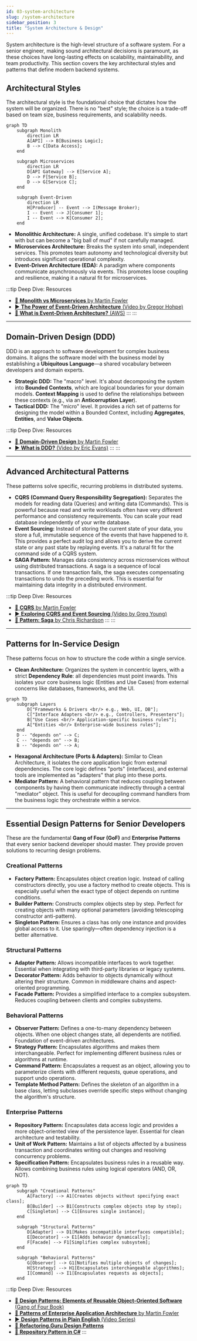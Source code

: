 ```yaml
---
id: 03-system-architecture
slug: /system-architecture
sidebar_position: 3
title: "System Architecture & Design"
---
```


System architecture is the high-level structure of a software system. For a senior engineer, making sound architectural decisions is paramount, as these choices have long-lasting effects on scalability, maintainability, and team productivity. This section covers the key architectural styles and patterns that define modern backend systems.

## Architectural Styles

The architectural style is the foundational choice that dictates how the system will be organized. There is no "best" style; the choice is a trade-off based on team size, business requirements, and scalability needs.

```mermaid
graph TD
    subgraph Monolith
        direction LR
        A[API] --> B[Business Logic];
        B --> C[Data Access];
    end

    subgraph Microservices
        direction LR
        D[API Gateway] --> E[Service A];
        D --> F[Service B];
        D --> G[Service C];
    end

    subgraph Event-Driven
        direction LR
        H[Producer] -- Event --> I(Message Broker);
        I -- Event --> J[Consumer 1];
        I -- Event --> K[Consumer 2];
    end
```

- **Monolithic Architecture:** A single, unified codebase. It's simple to start with but can become a "big ball of mud" if not carefully managed.
- **Microservices Architecture:** Breaks the system into small, independent services. This promotes team autonomy and technological diversity but introduces significant operational complexity.
- **Event-Driven Architecture (EDA):** A paradigm where components communicate asynchronously via events. This promotes loose coupling and resilience, making it a natural fit for microservices.

:::tip Deep Dive: Resources
- [📄 **Monolith vs Microservices** by Martin Fowler](https://martinfowler.com/articles/microservices.html)
- [▶️ **The Power of Event-Driven Architecture** (Video by Gregor Hohpe)](https://www.youtube.com/watch?v=k8Ssh3-aE-c)
- [📄 **What is Event-Driven Architecture?** (AWS)](https://aws.amazon.com/event-driven-architecture/)
:::
:::

---

## Domain-Driven Design (DDD)

DDD is an approach to software development for complex business domains. It aligns the software model with the business model by establishing a **Ubiquitous Language**—a shared vocabulary between developers and domain experts.

- **Strategic DDD:** The "macro" level. It's about decomposing the system into **Bounded Contexts**, which are logical boundaries for your domain models. **Context Mapping** is used to define the relationships between these contexts (e.g., via an **Anticorruption Layer**).
- **Tactical DDD:** The "micro" level. It provides a rich set of patterns for designing the model within a Bounded Context, including **Aggregates**, **Entities**, and **Value Objects**.

:::tip Deep Dive: Resources
- [📄 **Domain-Driven Design** by Martin Fowler](https://martinfowler.com/tags/domain%20driven%20design.html)
- [▶️ **What is DDD?** (Video by Eric Evans)](https://www.youtube.com/watch?v=g_h6d6j1qIs)
:::
:::

---

## Advanced Architectural Patterns

These patterns solve specific, recurring problems in distributed systems.

- **CQRS (Command Query Responsibility Segregation):** Separates the models for reading data (Queries) and writing data (Commands). This is powerful because read and write workloads often have very different performance and consistency requirements. You can scale your read database independently of your write database.
- **Event Sourcing:** Instead of storing the current state of your data, you store a full, immutable sequence of the events that have happened to it. This provides a perfect audit log and allows you to derive the current state or any past state by replaying events. It's a natural fit for the command side of a CQRS system.
- **SAGA Pattern:** Manages data consistency across microservices without using distributed transactions. A saga is a sequence of local transactions. If one transaction fails, the saga executes compensating transactions to undo the preceding work. This is essential for maintaining data integrity in a distributed environment.

:::tip Deep Dive: Resources
- [📄 **CQRS** by Martin Fowler](https://martinfowler.com/bliki/CQRS.html)
- [▶️ **Exploring CQRS and Event Sourcing** (Video by Greg Young)](https://www.youtube.com/watch?v=JHGkaShoyNs)
- [📄 **Pattern: Saga** by Chris Richardson](https://microservices.io/patterns/data/saga.html)
:::
:::

---

## Patterns for In-Service Design

These patterns focus on how to structure the code *within* a single service.

- **Clean Architecture:** Organizes the system in concentric layers, with a strict **Dependency Rule**: all dependencies must point inwards. This isolates your core business logic (Entities and Use Cases) from external concerns like databases, frameworks, and the UI.

```mermaid
graph TD
    subgraph Layers
        D["Frameworks & Drivers <br/> e.g., Web, UI, DB"];
        C["Interface Adapters <br/> e.g., Controllers, Presenters"];
        B["Use Cases <br/> Application-specific business rules"];
        A["Entities <br/> Enterprise-wide business rules"];
    end
    D -- "depends on" --> C;
    C -- "depends on" --> B;
    B -- "depends on" --> A;
```

- **Hexagonal Architecture (Ports & Adapters):** Similar to Clean Architecture, it isolates the core application logic from external dependencies. The core logic defines "ports" (interfaces), and external tools are implemented as "adapters" that plug into these ports.
- **Mediator Pattern:** A behavioral pattern that reduces coupling between components by having them communicate indirectly through a central "mediator" object. This is useful for decoupling command handlers from the business logic they orchestrate within a service.

---

## Essential Design Patterns for Senior Developers

These are the fundamental **Gang of Four (GoF)** and **Enterprise Patterns** that every senior backend developer should master. They provide proven solutions to recurring design problems.

### Creational Patterns

- **Factory Pattern:** Encapsulates object creation logic. Instead of calling constructors directly, you use a factory method to create objects. This is especially useful when the exact type of object depends on runtime conditions.
- **Builder Pattern:** Constructs complex objects step by step. Perfect for creating objects with many optional parameters (avoiding telescoping constructor anti-pattern).
- **Singleton Pattern:** Ensures a class has only one instance and provides global access to it. Use sparingly—often dependency injection is a better alternative.

### Structural Patterns

- **Adapter Pattern:** Allows incompatible interfaces to work together. Essential when integrating with third-party libraries or legacy systems.
- **Decorator Pattern:** Adds behavior to objects dynamically without altering their structure. Common in middleware chains and aspect-oriented programming.
- **Facade Pattern:** Provides a simplified interface to a complex subsystem. Reduces coupling between clients and complex subsystems.

### Behavioral Patterns

- **Observer Pattern:** Defines a one-to-many dependency between objects. When one object changes state, all dependents are notified. Foundation of event-driven architectures.
- **Strategy Pattern:** Encapsulates algorithms and makes them interchangeable. Perfect for implementing different business rules or algorithms at runtime.
- **Command Pattern:** Encapsulates a request as an object, allowing you to parameterize clients with different requests, queue operations, and support undo operations.
- **Template Method Pattern:** Defines the skeleton of an algorithm in a base class, letting subclasses override specific steps without changing the algorithm's structure.

### Enterprise Patterns

- **Repository Pattern:** Encapsulates data access logic and provides a more object-oriented view of the persistence layer. Essential for clean architecture and testability.
- **Unit of Work Pattern:** Maintains a list of objects affected by a business transaction and coordinates writing out changes and resolving concurrency problems.
- **Specification Pattern:** Encapsulates business rules in a reusable way. Allows combining business rules using logical operators (AND, OR, NOT).

```mermaid
graph TD
    subgraph "Creational Patterns"
        A[Factory] --> A1[Creates objects without specifying exact class];
        B[Builder] --> B1[Constructs complex objects step by step];
        C[Singleton] --> C1[Ensures single instance];
    end
    
    subgraph "Structural Patterns"
        D[Adapter] --> D1[Makes incompatible interfaces compatible];
        E[Decorator] --> E1[Adds behavior dynamically];
        F[Facade] --> F1[Simplifies complex subsystem];
    end
    
    subgraph "Behavioral Patterns"
        G[Observer] --> G1[Notifies multiple objects of changes];
        H[Strategy] --> H1[Encapsulates interchangeable algorithms];
        I[Command] --> I1[Encapsulates requests as objects];
    end
```

:::tip Deep Dive: Resources
- [📄 **Design Patterns: Elements of Reusable Object-Oriented Software** (Gang of Four Book)](https://www.amazon.com/Design-Patterns-Elements-Reusable-Object-Oriented/dp/0201633612)
- [📄 **Patterns of Enterprise Application Architecture** by Martin Fowler](https://martinfowler.com/eaaCatalog/)
- [▶️ **Design Patterns in Plain English** (Video Series)](https://www.youtube.com/watch?v=v9ejT8FO-7I)
- [📄 **Refactoring.Guru Design Patterns**](https://refactoring.guru/design-patterns)
- [📄 **Repository Pattern in C#**](https://docs.microsoft.com/en-us/dotnet/architecture/microservices/microservice-ddd-cqrs-patterns/infrastructure-persistence-layer-design)
:::
